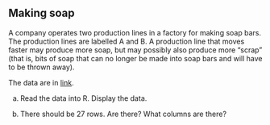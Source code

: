##  Making soap


 A company operates two production lines in a factory for
making soap bars. The production lines are
labelled A and B. A production line that moves faster may produce more
soap, but may possibly also produce more "scrap" (that is, bits of
soap that 
can no longer be made into soap bars and will have to be thrown away).  

The data are in [link](http://ritsokiguess.site/datafiles/soap.txt).



(a) Read the data into R.  Display the data. 




(b) There should be 27
rows. Are there? What columns are there?


